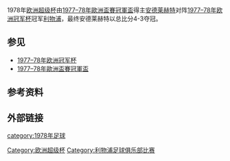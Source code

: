 {{Infobox football match
| title                   = 1978年欧洲超级杯
| image                   = 
| team1                   = [[安德莱赫特足球俱乐部|安德莱赫特]]
| team1association        = {{flagicon|BEL|size=30px}}
| team1score              = 4
| team2                   = [[利物浦足球俱乐部|利物浦]]
| team2association        = {{flagicon|ENG|size=30px}}
| team2score              = 3
| details                 = 总比分
| firstleg                = 第一回合
| team1score1             = 3
| team2score1             = 1
| date1                   = 1978年12月4日
| stadium1                = Emile Versé Stadium
| city1                   = [[布鲁塞尔|布鲁塞尔]]
| referee1                = {{flagicon|HUN|size=30px}} [[保洛陶伊·卡罗伊|保洛陶伊·卡罗伊]]
| attendance1             = 35,000
| secondleg               = Second leg
| team1score2             = 1
| team2score2             = 2
| date2                   = 1978年12月19日
| stadium2                = [[安菲尔德球场|安菲尔德球场]]
| city2                   = [[利物浦|利物浦]]
| referee2                = {{flagicon|ROU|size=30px}}Nicolae Rainea 
| attendance2             = 23,598
| previous                = [[1977年欧洲超级杯|1977]]
| next                    = [[1979年欧洲超级杯|1979]]
}}
1978年[[欧洲超级杯|欧洲超级杯]]由[[1977–78年歐洲盃賽冠軍盃|1977–78年歐洲盃賽冠軍盃]]得主[[安德莱赫特足球俱乐部|安德莱赫特]]对阵[[1977–78年欧洲冠军杯|1977–78年欧洲冠军杯]]冠军[[利物浦足球俱乐部|利物浦]]，最终安德莱赫特以总比分4-3夺冠。
==参见==
*[[1977–78年欧洲冠军杯|1977–78年欧洲冠军杯]]
*[[1977–78年歐洲盃賽冠軍盃|1977–78年歐洲盃賽冠軍盃]]

==参考资料==
{{reflist}}

==外部链接==
{{欧洲超级杯}}

{{DEFAULTSORT:1978 European Super Cup}}
[[Category:欧洲超级杯|Category:欧洲超级杯]]
[[category:1978年足球|category:1978年足球]]
[[Category:利物浦足球俱乐部比赛|Category:利物浦足球俱乐部比赛]]